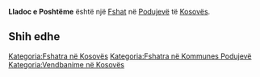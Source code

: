 {{Fshat në Kosovës
 | Emri                = Lladoc e Poshtëme
| sqi_D_name = Lladoc e Poshtëme
| sqi_D_FULL_NAME_RO = Lladoc e Poshtëme
| sqi_D_FULL_NAME_ND_RO = Lladoc e Poshteme
| sqi_D_SORT_NAME_RG = LLADOCEPOSHTEME
| sqi_D_FULL_NAME_RG = Lladoc e Poshtëme
| sqi_D_FULL_NAME_ND_RG = Lladoc e Poshteme
| sqi_V_name = Mala e Poshtëme
| sqi_V_FULL_NAME_RO = Mala e Poshtëme
| sqi_V_FULL_NAME_ND_RO = Mala e Poshteme
| sqi_V_SORT_NAME_RG = MALAEPOSHTEME
| sqi_V_FULL_NAME_RG = Mala e Poshtëme
| sqi_V_FULL_NAME_ND_RG = Mala e Poshteme
| srp_N_name = Donja Ladovac
| srp_N_FULL_NAME_RO = Donja Ladovac
| srp_N_FULL_NAME_ND_RO = Donja Ladovac
| srp_N_SORT_NAME_RG = DONJALADOVAC
| srp_N_FULL_NAME_RG = Donja Ladovac
| srp_N_FULL_NAME_ND_RG = Donja Ladovac
| srp_V_name = Donja Mala
| srp_V_FULL_NAME_RO = Donja Mala
| srp_V_FULL_NAME_ND_RO = Donja Mala
| srp_V_SORT_NAME_RG = DONJAMALA
| srp_V_FULL_NAME_RG = Donja Mala
| srp_V_FULL_NAME_ND_RG = Donja Mala

 | Emri (Rasa dhanore) = 
 | Figura              = 
 | Shteti              = Kosovo
 | Komuna              = Podujevë
 | Kodi postar         = 
 | Sipërfaqja          = 

 | Popullsia           = 

 | Regj. i popullsisë  = 
 | Dend. e popullsisë  = 
 | Faqja zyrtare       = 
 <!--- Koordinatat ----> 
 | Gjerësia            = 42.879809
 | Gjatësia            = 21.235514
 | Lartësia            = 
}}
'''Lladoc e Poshtëme''' është një [[Fshat]] në [[Podujevë]] të [[Kosovës]].

<!-- == Gjeografia == -->
<!-- == Historia == -->
<!-- == Demografia == -->
== Shih edhe ==
{{Komuna Podujevë}}
{{Kosovo-Administrata-Cung}}

[[Kategoria:Fshatra në Kosovës]]
[[Kategoria:Fshatra në Kommunes Podujevë]]
[[Kategoria:Vendbanime në Kosovës]]